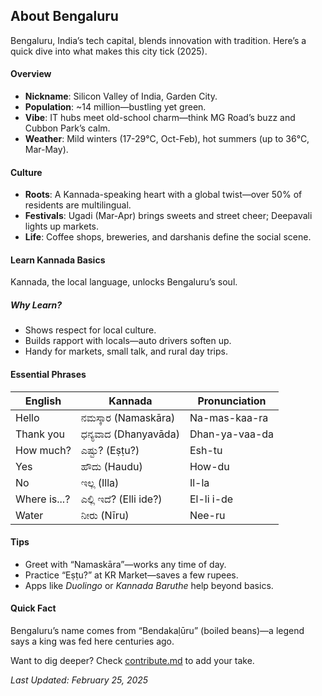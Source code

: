 ## About Bengaluru

Bengaluru, India’s tech capital, blends innovation with tradition. Here’s a quick dive into what makes this city tick (2025).

#### Overview

- **Nickname**: Silicon Valley of India, Garden City.
- **Population**: ~14 million—bustling yet green.
- **Vibe**: IT hubs meet old-school charm—think MG Road’s buzz and Cubbon Park’s calm.
- **Weather**: Mild winters (17-29°C, Oct-Feb), hot summers (up to 36°C, Mar-May).

#### Culture

- **Roots**: A Kannada-speaking heart with a global twist—over 50% of residents are multilingual.
- **Festivals**: Ugadi (Mar-Apr) brings sweets and street cheer; Deepavali lights up markets.
- **Life**: Coffee shops, breweries, and darshanis define the social scene.

#### Learn Kannada Basics

Kannada, the local language, unlocks Bengaluru’s soul.

##### Why Learn?

- Shows respect for local culture.
- Builds rapport with locals—auto drivers soften up.
- Handy for markets, small talk, and rural day trips.

#### Essential Phrases

| English      | Kannada                | Pronunciation  |
| ------------ | ---------------------- | -------------- |
| Hello        | ನಮಸ್ಕಾರ (Namaskāra)    | Na-mas-kaa-ra  |
| Thank you    | ಧನ್ಯವಾದ (Dhanyavāda)   | Dhan-ya-vaa-da |
| How much?    | ಎಷ್ಟು? (Eṣṭu?)         | Esh-tu         |
| Yes          | ಹೌದು (Haudu)           | How-du         |
| No           | ಇಲ್ಲ (Illa)            | Il-la          |
| Where is...? | ಎಲ್ಲಿ ಇದೆ? (Elli ide?) | El-li i-de     |
| Water        | ನೀರು (Nīru)            | Nee-ru         |

#### Tips

- Greet with “Namaskāra”—works any time of day.
- Practice “Eṣṭu?” at KR Market—saves a few rupees.
- Apps like _Duolingo_ or _Kannada Baruthe_ help beyond basics.

#### Quick Fact

Bengaluru’s name comes from “Bendakaḷūru” (boiled beans)—a legend says a king was fed here centuries ago.

Want to dig deeper? Check [contribute.md](contribute.md) to add your take.

_Last Updated: February 25, 2025_
